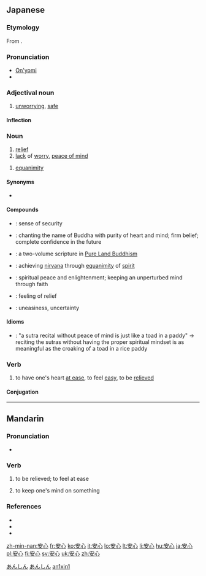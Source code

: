 ==Japanese==
{{kanji readings tab|安|あん|心|しん|sort=あんしん}}

===Etymology===
From {{etyl|zhx|ja|sort=あんしん}} {{term|sc=Hani|安心|lang=cmn}}.

===Pronunciation===
* [[音読み|On'yomi]]
* {{IPA|lang=ja|[a̠ɴɕiɴ]}}

===Adjectival noun===
{{ja-adj|k|decl=na|hira=あんしん|rom=anshin}}

# [[unworrying]], [[safe]]

====Inflection====
{{ja-na|安心|あんしん|anshin}}

===Noun===
{{ja-noun|k|hira=あんしん|rom=anshin|rs=宀03安}}

# [[relief]]
# [[lack]] of [[worry]], [[peace of mind]]

{{ja-noun|k|hira=あんじん|rom=anjin}}

# {{context|lang=ja|sort=あんじん|Buddhism}} [[equanimity]]

====Synonyms====
* {{sense|relief}} {{l|ja|安堵|tr=[[あんど]], ''[[ando]]''}}

====Compounds====
* {{l|ja|安心感|tr=[[あんしんかん]], ''[[anshinkan]]''}}: sense of security
* {{l|ja|安心決定|tr=[[あんしんけつじょう]], ''[[anshin ketsujō]]''; [[あんじんけつじょう]], ''[[anjin ketsujō]]''}}: {{qualifier|Buddhism}} chanting the name of Buddha with purity of heart and mind; firm belief; complete confidence in the future
* {{l|ja|安心決定鈔|tr=[[あんしんけつじょうしょう]], ''[[Anshin Ketsujō Shō]]''}}: {{qualifier|Buddhism}} a two-volume scripture in [[w:Pure Land Buddhism|Pure Land Buddhism]]
* {{l|ja|安心得道|tr=[[あんしんとくどう]], ''[[anshin tokudō]]''}}: {{qualifier|Buddhism}} achieving [[nirvana]] through [[equanimity]] of [[spirit]]
* {{l|ja|安心立命|tr=[[あんしんりつめい]], ''[[anshin ritsumei]]''; [[あんじんりゅうめい]], ''[[anjin ryūmei]]''; [[あんじんりゅうみょう]], ''[[anjin ryūmyō]]''}}: spiritual peace and enlightenment; keeping an unperturbed mind through faith
* {{l|ja|一安心|tr=[[ひとあんしん]], ''[[hitoanshin]]''}}: feeling of relief
* {{l|ja|不安心|tr=[[ふあんしん]], ''[[fuanshin]]''}}: uneasiness, uncertainty

====Idioms====
* {{l|ja|安心無き読経は田中の蝦蟇の如し|tr=[[あんしんなきどきょうはたなかのがまのごとし]], ''[[anshin naki dokyō wa tanaka no gama no gotoshi]]''}}: "a sutra recital without peace of mind is just like a toad in a paddy" → reciting the sutras without having the proper spiritual mindset is as meaningful as the croaking of a toad in a rice paddy

===Verb===
{{ja-verb-suru|k|hira=あんしん|rom=anshin}}

# to have one's heart [[at ease]], to feel [[easy]], to be [[relieved]]

====Conjugation====
{{ja-suru|安心|あんしん|anshin}}

[[Category:ja:Emotions|あんしん]]
[[Category:ja:JLPT-4|あんしん]]

----

==Mandarin==
{{zh-hanzi|[[安]][[心]]}}

===Pronunciation===
* {{IPA|[ an˥˥ɕɪn˥˥ ]|lang=cmn}}

===Verb===
{{cmn-verb|ts|pin=ānxīn|pint=an1xin1|rs=宀03}}

# {{context|Elementary Mandarin|lang=cmn|sc=Hant|sort=宀03}} to be relieved; to feel at ease
# {{context|Elementary Mandarin|lang=cmn|sc=Hant|sort=宀03}} to keep one's mind on something

===References===
* {{reference-book | last = Wu | first = Jingrong (ed.) | authorlink =  | coauthors =  | year = 1985 | title = The Pinyin CHINESE-ENGLISH DICTIONARY | language = Mandarin/English | publisher = The Commercial Press | location = Beijing, Hong Kong | id = ISBN 0471867969}}
* {{reference-book | last = Shao | first = Jingmin (ed.) | authorlink =  | coauthors =  | year = 2000 | title = HSK Dictionary (HSK汉语水平考试词典) | language = Mandarin/English | publisher = Huadong Teachers College Publishers | location = Shanghai | id = ISBN 7561720785}}
* {{cite web|url=http://www.dreye.com/|title=安心|work=Dr. eye|language=Mandarin/English|accessdate=2009-06-04}}

[[Category:cmn:Elementary Mandarin in simplified script|an1xin1]]

[[zh-min-nan:安心]]
[[fr:安心]]
[[ko:安心]]
[[it:安心]]
[[lo:安心]]
[[lt:安心]]
[[li:安心]]
[[hu:安心]]
[[ja:安心]]
[[pl:安心]]
[[fi:安心]]
[[sv:安心]]
[[uk:安心]]
[[zh:安心]]